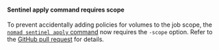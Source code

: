 #### Sentinel apply command requires scope <EnterpriseAlert product="nomad" inline/>

To prevent accidentally adding policies for volumes to the job scope, the [`nomad sentinel apply` command](/nomad/docs/commands/sentinel/apply) now
requires the `-scope` option.  Refer to the [GitHub pull
request](https://github.com/hashicorp/nomad/pull/24601) for details.
